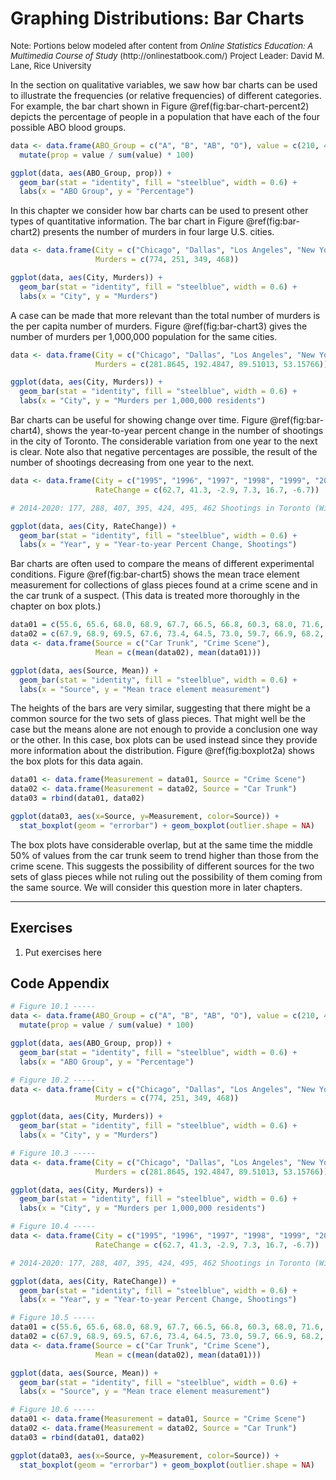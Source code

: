# Graphing Distributions: Bar Charts

 <font size="2"> Note: Portions below modeled after content from
 *Online Statistics Education: A Multimedia Course of Study* 
 (http://onlinestatbook.com/) Project Leader: David M. Lane, Rice University </font>


In the section on qualitative variables, we saw how bar charts can be used 
to illustrate the frequencies (or relative frequencies) of different categories. 
For example, the bar chart shown in Figure \@ref(fig:bar-chart-percent2) 
depicts the percentage of people in a population that have each of the four
possible ABO blood groups.

```r
data <- data.frame(ABO_Group = c("A", "B", "AB", "O"), value = c(210, 45, 15, 230)) %>%
  mutate(prop = value / sum(value) * 100)

ggplot(data, aes(ABO_Group, prop)) + 
  geom_bar(stat = "identity", fill = "steelblue", width = 0.6) + 
  labs(x = "ABO Group", y = "Percentage")
```

In this chapter we consider how bar charts can be used to present other
types of quantitative information.  The bar chart in Figure \@ref(fig:bar-chart2)
presents the number of murders in four large U.S. cities. 

```r
data <- data.frame(City = c("Chicago", "Dallas", "Los Angeles", "New York"), 
                   Murders = c(774, 251, 349, 468))

ggplot(data, aes(City, Murders)) + 
  geom_bar(stat = "identity", fill = "steelblue", width = 0.6) + 
  labs(x = "City", y = "Murders")
```

A case can be made that more relevant than the total number of murders is
the per capita number of murders.  Figure \@ref(fig:bar-chart3) gives the
number of murders per 1,000,000 population for the same cities.

```r
data <- data.frame(City = c("Chicago", "Dallas", "Los Angeles", "New York"), 
                   Murders = c(281.8645, 192.4847, 89.51013, 53.15766)) 

ggplot(data, aes(City, Murders)) + 
  geom_bar(stat = "identity", fill = "steelblue", width = 0.6) + 
  labs(x = "City", y = "Murders per 1,000,000 residents")
```

Bar charts can be useful for showing change over time. Figure \@ref(fig:bar-chart4), 
shows the year-to-year percent change in the number of shootings in the city of
Toronto. The considerable variation from one year to the next is clear.  Note also
that negative percentages are possible, the result of the number of shootings 
decreasing from one year to the next.

```r
data <- data.frame(City = c("1995", "1996", "1997", "1998", "1999", "2000"), 
                   RateChange = c(62.7, 41.3, -2.9, 7.3, 16.7, -6.7)) 

# 2014-2020: 177, 288, 407, 395, 424, 495, 462 Shootings in Toronto (Wikipedia)

ggplot(data, aes(City, RateChange)) + 
  geom_bar(stat = "identity", fill = "steelblue", width = 0.6) + 
  labs(x = "Year", y = "Year-to-year Percent Change, Shootings")
```

Bar charts are often used to compare the means of different experimental 
conditions. Figure \@ref(fig:bar-chart5) shows the mean trace element 
measurement for collections of glass pieces found at a crime scene and
in the car trunk of a suspect.  (This data is treated more thoroughly
in the chapter on box plots.)

```r
data01 = c(55.6, 65.6, 68.0, 68.9, 67.7, 66.5, 66.8, 60.3, 68.0, 71.6, 61.4, 63.2, 68.2, 64.1, 64.8)
data02 = c(67.9, 68.9, 69.5, 67.6, 73.4, 64.5, 73.0, 59.7, 66.9, 68.2, 71.8, 64.8, 56.3)
data <- data.frame(Source = c("Car Trunk", "Crime Scene"), 
                   Mean = c(mean(data02), mean(data01)))

ggplot(data, aes(Source, Mean)) + 
  geom_bar(stat = "identity", fill = "steelblue", width = 0.6) + 
  labs(x = "Source", y = "Mean trace element measurement")
```

The heights of the bars are very similar, suggesting that there might be 
a common source for the two sets of glass pieces.  That might well be the
case but the means alone are not enough to provide a conclusion one way or
the other.  In this case, box plots can be used instead since they provide 
more information about the distribution.  Figure \@ref(fig:boxplot2a)
shows the box plots for this data again.

```r
data01 <- data.frame(Measurement = data01, Source = "Crime Scene")
data02 <- data.frame(Measurement = data02, Source = "Car Trunk")
data03 = rbind(data01, data02)

ggplot(data03, aes(x=Source, y=Measurement, color=Source)) + 
  stat_boxplot(geom = "errorbar") + geom_boxplot(outlier.shape = NA)
```

The box plots have considerable overlap, but at the same time the middle 50%
of values from the car trunk seem to trend higher than those from the crime
scene.  This suggests the possibility of different sources for the two sets
of glass pieces while not ruling out the possibility of them coming from the
same source.  We will consider this question more in later chapters.

---

## Exercises

1. $\text{Put exercises here}$

## Code Appendix

```r
# Figure 10.1 -----
data <- data.frame(ABO_Group = c("A", "B", "AB", "O"), value = c(210, 45, 15, 230)) %>%
  mutate(prop = value / sum(value) * 100)

ggplot(data, aes(ABO_Group, prop)) + 
  geom_bar(stat = "identity", fill = "steelblue", width = 0.6) + 
  labs(x = "ABO Group", y = "Percentage")

# Figure 10.2 -----
data <- data.frame(City = c("Chicago", "Dallas", "Los Angeles", "New York"), 
                   Murders = c(774, 251, 349, 468))

ggplot(data, aes(City, Murders)) + 
  geom_bar(stat = "identity", fill = "steelblue", width = 0.6) + 
  labs(x = "City", y = "Murders")

# Figure 10.3 -----
data <- data.frame(City = c("Chicago", "Dallas", "Los Angeles", "New York"), 
                   Murders = c(281.8645, 192.4847, 89.51013, 53.15766)) 

ggplot(data, aes(City, Murders)) + 
  geom_bar(stat = "identity", fill = "steelblue", width = 0.6) + 
  labs(x = "City", y = "Murders per 1,000,000 residents")

# Figure 10.4 -----
data <- data.frame(City = c("1995", "1996", "1997", "1998", "1999", "2000"), 
                   RateChange = c(62.7, 41.3, -2.9, 7.3, 16.7, -6.7)) 

# 2014-2020: 177, 288, 407, 395, 424, 495, 462 Shootings in Toronto (Wikipedia)

ggplot(data, aes(City, RateChange)) + 
  geom_bar(stat = "identity", fill = "steelblue", width = 0.6) + 
  labs(x = "Year", y = "Year-to-year Percent Change, Shootings")

# Figure 10.5 -----
data01 = c(55.6, 65.6, 68.0, 68.9, 67.7, 66.5, 66.8, 60.3, 68.0, 71.6, 61.4, 63.2, 68.2, 64.1, 64.8)
data02 = c(67.9, 68.9, 69.5, 67.6, 73.4, 64.5, 73.0, 59.7, 66.9, 68.2, 71.8, 64.8, 56.3)
data <- data.frame(Source = c("Car Trunk", "Crime Scene"), 
                   Mean = c(mean(data02), mean(data01)))

ggplot(data, aes(Source, Mean)) + 
  geom_bar(stat = "identity", fill = "steelblue", width = 0.6) + 
  labs(x = "Source", y = "Mean trace element measurement")

# Figure 10.6 -----
data01 <- data.frame(Measurement = data01, Source = "Crime Scene")
data02 <- data.frame(Measurement = data02, Source = "Car Trunk")
data03 = rbind(data01, data02)

ggplot(data03, aes(x=Source, y=Measurement, color=Source)) + 
  stat_boxplot(geom = "errorbar") + geom_boxplot(outlier.shape = NA)
```
